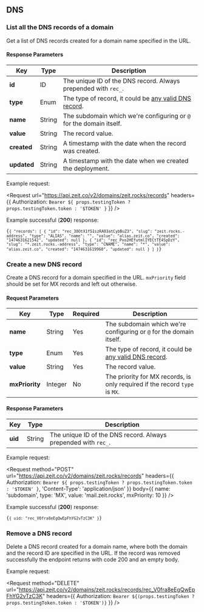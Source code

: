 
## DNS

### List all the DNS records of a domain

<Endpoint method="GET" url="/v2/domains/:domain/records" />

Get a list of DNS records created for a domain name specified in the URL.

#### Response Parameters

| Key         | <HelpLink href="#api-basics/types" hasIcon>Type</HelpLink> | Description                                                                                                     |
| ----------- | ---------------------------------------------------------- | --------------------------------------------------------------------------------------------------------------- |
| **id**      | <HelpLink href="#api-basics/types">ID</HelpLink>           | The unique ID of the DNS record. Always prepended with `rec_`.                                                  |
| **type**    | <HelpLink href="#api-basics/types">Enum</HelpLink>         | The type of record, it could be [any valid DNS record](https://en.wikipedia.org/wiki/List_of_DNS_record_types). |
| **name**    | <HelpLink href="#api-basics/types">String</HelpLink>       | The subdomain which we're configuring or `@` for the domain itself.                                             |
| **value**   | <HelpLink href="#api-basics/types">String</HelpLink>       | The record value.                                                                                               |
| **created** | <HelpLink href="#api-basics/types">String</HelpLink>       | A timestamp with the date when the record was created.                                                          |
| **updated** | <HelpLink href="#api-basics/types">String</HelpLink>       | A timestamp with the date when we created the deployment.                                                       |

<Example>
  <span>Example request:</span>

<Request
  url="https://api.zeit.co/v2/domains/zeit.rocks/records"
  headers={{
    Authorization: `Bearer ${
      props.testingToken ? props.testingToken.token : '$TOKEN'
    }`
  }}
/>

Example successful (**200**) response:

<Code lang="json">{`{
  "records": [
    {
      "id": "rec_38OtX1f51szRA03atCybBuZ3",
      "slug": "zeit.rocks.-address",
      "type": "ALIAS",
      "name": "",
      "value": "alias.zeit.co",
      "created": "1474631621542",
      "updated": null
    },
    {
      "id": "rec_Pxo2HEfutmlIYECtTE4SpDzY",
      "slug": "*.zeit.rocks.-address",
      "type": "CNAME",
      "name": "*",
      "value": "alias.zeit.co",
      "created": "1474631619960",
      "updated": null
    }
  ]
}`}</Code>
</Example>

### Create a new DNS record

<Endpoint method="POST" url="/v2/domains/:domain/records" />

Create a DNS record for a domain specified in the URL. `mxPriority`
field should be set for MX records and left out otherwise.

#### Request Parameters

| Key            | <HelpLink href="#api-basics/types" hasIcon>Type</HelpLink> | Required | Description                                                                                                     |
| -------------- | ---------------------------------------------------------- | -------- | --------------------------------------------------------------------------------------------------------------- |
| **name**       | <HelpLink href="#api-basics/types">String</HelpLink>       | Yes      | The subdomain which we're configuring or `@` for the domain itself.                                             |
| **type**       | <HelpLink href="#api-basics/types">Enum</HelpLink>         | Yes      | The type of record, it could be [any valid DNS record](https://en.wikipedia.org/wiki/List_of_DNS_record_types). |
| **value**      | <HelpLink href="#api-basics/types">String</HelpLink>       | Yes      | The record value.                                                                                               |
| **mxPriority** | <HelpLink href="#api-basics/types">Integer</HelpLink>      | No       | The priority for MX records, is only required if the record `type` is `MX`.                                     |

#### Response Parameters

| Key     | <HelpLink href="#api-basics/types" hasIcon>Type</HelpLink> | Description                                                    |
| ------- | ---------------------------------------------------------- | -------------------------------------------------------------- |
| **uid** | <HelpLink href="#api-basics/types">String</HelpLink>       | The unique ID of the DNS record. Always prepended with `rec_`. |

<Example>
  <span>Example request:</span>

<Request
  method="POST"
  url="https://api.zeit.co/v2/domains/zeit.rocks/records"
  headers={{
    Authorization: `Bearer ${
      props.testingToken ? props.testingToken.token : '$TOKEN'
    }`,
    'Content-Type': 'application/json'
  }}
  body={{
    name: 'subdomain',
    type: 'MX',
    value: 'mail.zeit.rocks',
    mxPriority: 10
  }}
/>

Example successful (**200**) response:

<Code lang="json">{`{
  uid: "rec_V0fra8eEgQwEpFhYG2vTzC3K"
}`}</Code>
</Example>

### Remove a DNS record

<Endpoint method="DELETE" url="/v2/domains/:domain/records/:recId" />

Delete a DNS record created for a domain name, where both the domain
and the record ID are specified in the URL. If the record was removed
successfully the endpoint returns with code 200 and an empty body.

<Example>
  <span>Example request:</span>

  <Request
    method="DELETE"
    url="https://api.zeit.co/v2/domains/zeit.rocks/records/rec_V0fra8eEgQwEpFhYG2vTzC3K"
    headers={{
      Authorization: `Bearer ${(props.testingToken ? props.testingToken.token : '$TOKEN')}`
    }}
  />
</Example>
